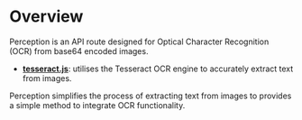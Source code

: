 # Overview

Perception is an API route designed for Optical Character Recognition (OCR) from base64 encoded images.

- [**tesseract.js**](https://www.npmjs.com/package/tesseract.js/v/2.1.1): utilises the Tesseract OCR engine to accurately extract text from images.

Perception simplifies the process of extracting text from images to provides a simple method to integrate OCR functionality.
